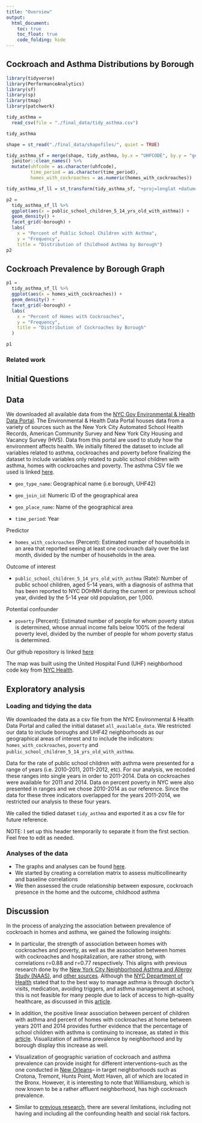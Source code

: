 ```yaml
---
title: "Overview"
output: 
  html_document:
    toc: true
    toc_float: true
    code_folding: hide
---
```


## Cockroach and Asthma Distributions by Borough

```r
library(tidyverse)
library(PerformanceAnalytics)
library(sf)
library(sp)
library(tmap)
library(patchwork)

tidy_asthma = 
  read_csv(file = "./final_data/tidy_asthma.csv")

tidy_asthma 

shape = st_read("./final_data/shapefiles/", quiet = TRUE)

tidy_asthma_sf = merge(shape, tidy_asthma, by.x = "UHFCODE", by.y = "geo_join_id") %>% 
  janitor::clean_names() %>% 
  mutate(uhfcode = as.character(uhfcode),
         time_period = as.character(time_period),
         homes_with_cockroaches = as.numeric(homes_with_cockroaches))

tidy_asthma_sf_ll = st_transform(tidy_asthma_sf, "+proj=longlat +datum=WGS84")
```

```r

p2 = 
  tidy_asthma_sf_ll %>%
  ggplot(aes(x = public_school_children_5_14_yrs_old_with_asthma)) + 
  geom_density() +
  facet_grid(~borough) +
  labs(
    x = "Percent of Public School Children with Asthma",
    y = "Frequency",
    title = "Distribution of Childhood Asthma by Borough")
p2
```

## Cockroach Prevalence by Borough Graph 
```r
p1 = 
  tidy_asthma_sf_ll %>%
  ggplot(aes(x = homes_with_cockroaches)) + 
  geom_density() +
  facet_grid(~borough) +
  labs(
    x = "Percent of Homes with Cockroaches",
    y = "Frequency",
    title = "Distribution of Cockroaches by Borough"
  ) 

p1
```


### Related work 

## Initial Questions 

## Data

We downloaded all available data from the [NYC Gov Environmental & Health Data Portal](http://a816-dohbesp.nyc.gov/IndicatorPublic/BuildATable.aspx). The Environmental & Health Data Portal houses data from a variety of sources such as the New York City Automated School Health Records, American Community Survey and New York City Housing and Vacancy Survey (HVS). Data from this portal are used to study how the environment affects health. We initially filtered the dataset to include all variables related to asthma, cockroaches and poverty before finalizing the dataset to include variables only related to public school children with asthma, homes with cockroaches and poverty. The asthma CSV file we used is linked [here](tidy_asthma.csv). 

  * `geo_type_name`: Geographical name (i.e borough, UHF42)
  
  * `geo_join_id`: Numeric ID of the geographical area 
  
  * `geo_place_name`: Name of the geographical area
  
  * `time_period`: Year

Predictor

  * `homes_with_cockroaches` (Percent): Estimated number of households in an 
    area that reported seeing at least one cockroach daily over the last 
    month, divided by the number of households in the area.

Outcome of interest 

  * `public_school_children_5_14_yrs_old_with_asthma` (Rate): Number of 
    public school children, aged 5-14 years, with a diagnosis of asthma that 
    has been reported to NYC DOHMH during the current or previous school 
    year, divided by the 5-14 year old population, per 1,000. 

Potential confounder

  * `poverty` (Percent): Estimated number of people for whom poverty status 
    is determined, whose annual income falls below 100% of the federal 
    poverty level, divided by the number of people for whom poverty status is
    determined.

Our github repository is linked [here](https://github.com/prisrinivasan/p8105_final)

The map was built using the United Hospital Fund (UHF) neighborhood code key from [NYC Health](http://a816-dohbesp.nyc.gov/IndicatorPublic/EPHTPDF/uhf42.pdf). 

## Exploratory analysis

### Loading and tidying the data 

We downloaded the data as a csv file from the NYC Environmental & Health Data Portal and called the initial dataset `all_available_data`. We restricted our data to include boroughs and UHF42 neighborhoods as our geographical areas of interest and to include the indicators: `homes_with_cockroaches`, `poverty` and `public_school_children_5_14_yrs_old_with_asthma`. 

Data for the rate of public school children with asthma were presented for a range of years (i.e. 2010-2011, 2011-2012, etc). For our analysis, we recoded these ranges into single years in order to  2011-2014. Data on cockroaches were available for 2011 and 2014. Data on percent poverty in NYC were also presented in ranges and we chose 2010-2014 as our reference. Since the data for these three indicators overlapped for the years 2011-2014, we restricted our analysis to these four years. 

We called the tidied dataset `tidy_asthma` and exported it as a csv file for future reference.

NOTE: I set up this header temporarily to separate it from the first section. Feel free to edit as needed.

### Analyses of the data 

* The graphs and analyses can be found [here](regression.html).
* We started by creating a correlation matrix to assess multicollinearity and baseline correlations
* We then assessed the crude relationship between exposure, cockroach presence in the home and the outcome, childhood asthma


## Discussion

In the process of analyzing the association between prevalence of cockroach in homes and asthma, we gained the following insights:

* In particular, the strength of association between homes with cockroaches and poverty, as well as the association between homes with cockroaches and hospitalization, are rather strong, with correlations r=0.88 and r=0.77 respectively. This aligns with previous research done by the [New York City Neighborhood Asthma and Allergy Study (NAAS)](https://www-ncbi-nlm-nih-gov.ezproxy.cul.columbia.edu/pubmed/21536321/), and [other sources](http://a816-dohbesp.nyc.gov/IndicatorPublic/Closerlook/povasthma/index.html). Although the [NYC Department of Health](https://www1.nyc.gov/site/doh/health/health-topics/asthma.page) stated that to the best way to manage asthma is through doctor’s visits, medication, avoiding triggers, and asthma management at school, this is not feasible for many people due to lack of access to high-quality healthcare, as discussed in this [article](http://a816-dohbesp.nyc.gov/IndicatorPublic/Closerlook/povasthma/index.html).

* In addition, the positive linear association between percent of children with asthma and percent of homes with cockroaches at home between years 2011 and 2014 provides further evidence that the percentage of school children with asthma is continuing to increase, as stated in this [article](https://www-ncbi-nlm-nih-gov.ezproxy.cul.columbia.edu/pmc/articles/PMC4803579/). Visualization of asthma prevalence by neighborhood and by borough display this increase as well.

* Visualization of geographic variation of cockroach and asthma prevalence can provide insight for different interventions--such as the one conducted in [New Orleans](https://www-sciencedirect-com.ezproxy.cul.columbia.edu/science/article/pii/S0091674916313495)-- in target neighborhoods such as Crotona, Tremont, Hunts Point, Mott Haven, all of which are located in the Bronx. However, it is interesting to note that Williamsburg, which is now known to be a rather affluent neighborhood, has high cockroach prevalence.

*	Similar to [previous research](https://www.cdc.gov/pcd/issues/2019/19_0074.htm), there are several limitations, including not having and including all the confounding health and social risk factors. 

